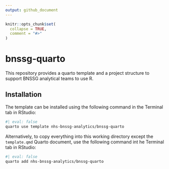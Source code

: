 ```yaml
---
output: github_document
---
```


<!-- README.md is generated from README.Rmd. Please edit that file -->

```r
knitr::opts_chunk$set(
  collapse = TRUE,
  comment = "#>"
)
```

# bnssg-quarto

This repository provides a quarto template and a project structure to support BNSSG analytical teams to use R.

## Installation

The template can be installed using the following command in the Terminal tab in RStudio:

```bash
#| eval: false
quarto use template nhs-bnssg-analytics/bnssg-quarto
```

Alternatively, to copy everything into this working directory except the `template.qmd` Quarto document, use the following command int he Terminal tab in RStudio:

```bash
#| eval: false
quarto add nhs-bnssg-analytics/bnssg-quarto
```

